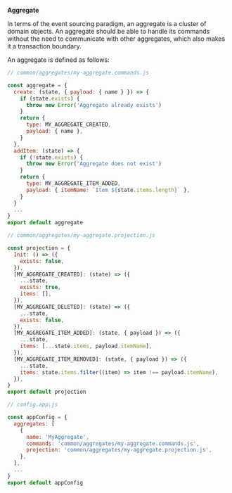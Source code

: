 
**Aggregate**

In terms of the event sourcing paradigm, an aggregate is a cluster of domain objects. An aggregate should be able to handle its commands without the need to communicate with other aggregates, which also makes it a transaction boundary.

An aggregate is defined as follows:

<Tabs>
<TabItem value="commands" label="Command Handlers" default>

```js
// common/aggregates/my-aggregate.commands.js

const aggregate = {
  create: (state, { payload: { name } }) => {
    if (state.exists) {
      throw new Error('Aggregate already exists')
    }
    return {
      type: MY_AGGREGATE_CREATED,
      payload: { name },
    }
  },
  addItem: (state) => {
    if (!state.exists) {
      throw new Error('Aggregate does not exist')
    }
    return {
      type: MY_AGGREGATE_ITEM_ADDED,
      payload: { itemName: `Item ${state.items.length}` },
    }
  }
  ...
}
export default aggregate
```

</TabItem>
<TabItem value="projection" label="Projection">

```js
// common/aggregates/my-aggregate.projection.js

const projection = {
  Init: () => ({
    exists: false,
  }),
  [MY_AGGREGATE_CREATED]: (state) => ({
    ...state,
    exists: true,
    items: [],
  }),
  [MY_AGGREGATE_DELETED]: (state) => ({
    ...state,
    exists: false,
  }),
  [MY_AGGREGATE_ITEM_ADDED]: (state, { payload }) => ({
    ...state,
    items: [...state.items, payload.itemName],
  }),
  [MY_AGGREGATE_ITEM_REMOVED]: (state, { payload }) => ({
    ...state,
    items: state.items.filter((item) => item !== payload.itemName),
  }),
}
export default projection
```

</TabItem>

<TabItem value="config" label="App Config">

```js
// config.app.js

const appConfig = {
  aggregates: [
    {
      name: 'MyAggregate',
      commands: 'common/aggregates/my-aggregate.commands.js',
      projection: 'common/aggregates/my-aggregate.projection.js',
    },
  ],
  ...
}
export default appConfig
```

</TabItem>

</Tabs>
